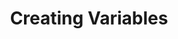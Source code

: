 ---
title: 'Creating Variables'
slug: 'variables-exercise'
contentType: 'Exercise'
contentSrc: '@MakeSchool2/VariablesDemo'
---